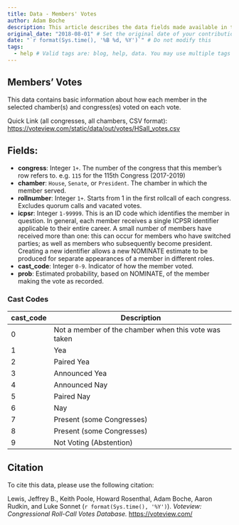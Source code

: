 ```yaml
---
title: Data - Members' Votes
author: Adam Boche
description: This article describes the data fields made available in the "Members' Votes" data download
original_date: "2018-08-01" # Set the original date of your contribution in YYYY-MM-DD format here.
date: "`r format(Sys.time(), '%B %d, %Y')`" # Do not modify this
tags:
  - help # Valid tags are: blog, help, data. You may use multiple tags for a post
---
```


## Members' Votes

This data contains basic information about how each member in the selected chamber(s) and congress(es) voted on each vote.

Quick Link (all congresses, all chambers, CSV format):
[https://voteview.com/static/data/out/votes/HSall_votes.csv](https://voteview.com/static/data/out/votes/HSall_votes.csv)

## Fields:

* **congress**: Integer `1+`. The number of the congress that this member's row refers to. e.g. `115` for the 115th Congress (2017-2019)
* **chamber**: `House`, `Senate`, or `President`. The chamber in which the member served.
* **rollnumber**: Integer `1+`. Starts from 1 in the first rollcall of each congress. Excludes quorum calls and vacated votes. 
* **icpsr**: Integer `1-99999`. This is an ID code which identifies the member in question. In general, each member receives a single ICPSR identifier applicable to their entire career. A small number of members have received more than one: this can occur for members who have switched parties; as well as members who subsequently become president. Creating a new identifier allows a new NOMINATE estimate to be produced for separate appearances of a member in different roles.
* **cast_code**: Integer `0-9`. Indicator of how the member voted.
* **prob**: Estimated probability, based on NOMINATE, of the member making the vote as recorded.

### Cast Codes

cast_code | Description
--------- | -----------
0 | Not a member of the chamber when this vote was taken
1 | Yea
2 | Paired Yea
3 | Announced Yea
4 | Announced Nay
5 | Paired Nay
6 | Nay
7 | Present (some Congresses)
8 | Present (some Congresses)
9 | Not Voting (Abstention)

## Citation

To cite this data, please use the following citation:

Lewis, Jeffrey B., Keith Poole, Howard Rosenthal, Adam Boche, Aaron Rudkin, and Luke Sonnet (`r format(Sys.time(), '%Y')`). *Voteview: Congressional Roll-Call Votes Database.* [https://voteview.com/](https://voteview.com/)
